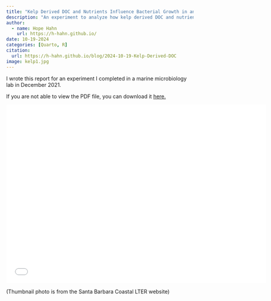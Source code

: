```yaml
---
title: "Kelp Derived DOC and Nutrients Influence Bacterial Growth in and Biodiversity in the Santa Barbara Channel"
description: "An experiment to analyze how kelp derived DOC and nutrients influence microbial communities in the SB Channel"
author:
  - name: Hope Hahn
    url: https://h-hahn.github.io/
date: 10-19-2024
categories: [Quarto, R]
citation:
  url: https://h-hahn.github.io/blog/2024-10-19-Kelp-Derived-DOC
image: kelp1.jpg
---
```


I wrote this report for an experiment I completed in a marine microbiology lab in December 2021. 

```{=html}
<object
    <p>If you are not able to view the PDF file, you can download it <a href="kelp-report.pdf">here.</a></p>
</object>
```

![](kelp-report.pdf){width=700px height=480px}

(Thumbnail photo is from the Santa Barbara Coastal LTER website)
